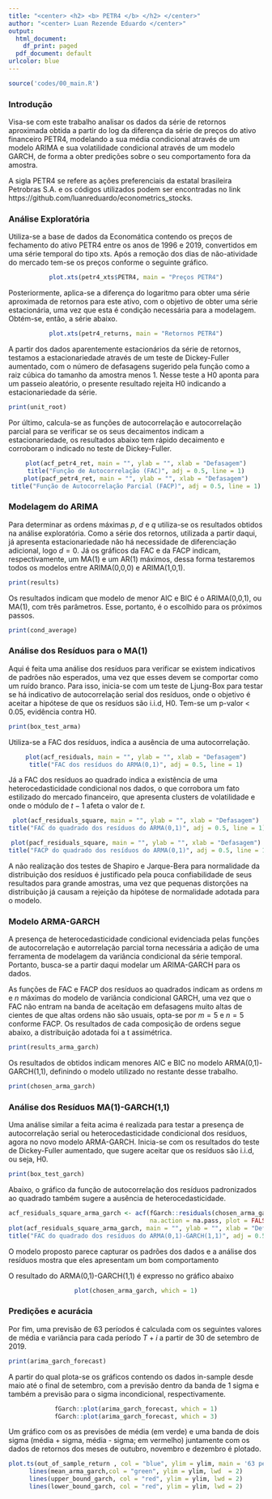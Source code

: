 ```yaml
---
title: "<center> <h2> <b> PETR4 </b> </h2> </center>"
author: "<center> Luan Rezende Eduardo </center>"
output:
  html_document:
    df_print: paged
  pdf_document: default
urlcolor: blue
---
```


```r

source('codes/00_main.R')

```

### Introdução 

Visa-se com este trabalho analisar os dados da série de retornos aproximada obtida a partir do log da diferença da série de preços do ativo financeiro PETR4, modelando a sua média condicional através de um modelo ARIMA e sua volatilidade condicional através de um modelo GARCH, de forma a obter predições sobre o seu comportamento fora da amostra.

A sigla PETR4 se refere as ações preferenciais da estatal brasileira Petrobras S.A. e os códigos utilizados podem ser encontradas no link https://github.com/luanreduardo/econometrics_stocks.

### Análise Exploratória

Utiliza-se a base de dados da Economática contendo os preços de fechamento do ativo PETR4 entre os anos de 1996 e 2019, convertidos em uma série temporal do tipo xts. Após a remoção dos dias de não-atividade do mercado tem-se os preços conforme o seguinte gráfico.

<center>
```r

plot.xts(petr4_xts$PETR4, main = "Preços PETR4")

```
</center>

Posteriormente, aplica-se a diferença do logaritmo para obter uma série aproximada de retornos para este ativo, com o objetivo de obter uma série estacionária, uma vez que esta é condição necessária para a modelagem. Obtém-se, então, a série abaixo.

<center>
```r

plot.xts(petr4_returns, main = "Retornos PETR4")

```
</center>

A partir dos dados aparentemente estacionários da série de retornos, testamos a estacionariedade através de um teste de Dickey-Fuller aumentado, com o número de defasagens sugerido pela função como a raiz cúbica do tamanho da amostra menos 1. Nesse teste a H0 aponta para um passeio aleatório, o presente resultado rejeita H0 indicando a estacionariedade da série.


```r

print(unit_root)

```

Por último, calcula-se as funções de autocorrelação e autocorrelação parcial para se verificar se os seus decaimentos indicam a estacionariedade, os resultados abaixo tem rápido decaimento e corroboram o indicado no teste de Dickey-Fuller.

<center>
```r

plot(acf_petr4_ret, main = "", ylab = "", xlab = "Defasagem")
title("Função de Autocorrelação (FAC)", adj = 0.5, line = 1)
plot(pacf_petr4_ret, main = "", ylab = "", xlab = "Defasagem")
title("Função de Autocorrelação Parcial (FACP)", adj = 0.5, line = 1)

```
</center>

### Modelagem do ARIMA

Para determinar as ordens máximas $p$, $d$ e $q$ utiliza-se os resultados obtidos na análise exploratória. Como a série dos retornos, utilizada a partir daqui, já apresenta estacionariedade não há necessidade de diferenciação adicional, logo $d=0$. Já os gráficos da FAC e da FACP indicam, respectivamente, um MA(1) e um AR(1) máximos, dessa forma testaremos todos os modelos entre ARIMA(0,0,0) e ARIMA(1,0,1).

```r

print(results)

```

Os resultados indicam que modelo de menor AIC e BIC é o ARIMA(0,0,1), ou MA(1), com três parâmetros. Esse, portanto, é o escolhido para os próximos passos.

```r

print(cond_average)

```

### Análise dos Resíduos para o MA(1)

Aqui é feita uma análise dos resíduos para verificar se existem indicativos de padrões não esperados, uma vez que esses devem se comportar como um ruído branco. Para isso, inicia-se com um teste de Ljung-Box para testar se há indicativo de autocorrelação serial dos resíduos, onde o objetivo é aceitar a hipótese de que os resíduos são i.i.d, H0. Tem-se um p-valor < 0.05, evidência contra H0.

```r

print(box_test_arma)

```

Utiliza-se a FAC dos resíduos, indica a ausência de uma autocorrelação.

<center>
```r

plot(acf_residuals, main = "", ylab = "", xlab = "Defasagem")
title("FAC dos resíduos do ARMA(0,1)", adj = 0.5, line = 1)

```
</center>

Já a FAC dos resíduos ao quadrado indica a existência de uma heterocedasticidade condicional nos dados, o que corrobora um fato estilizado do mercado financeiro, que apresenta clusters de volatilidade e onde o módulo de $t-1$ afeta o valor de $t$.

<center>
```r

plot(acf_residuals_square, main = "", ylab = "", xlab = "Defasagem")
title("FAC do quadrado dos resíduos do ARMA(0,1)", adj = 0.5, line = 1)

plot(pacf_residuals_square, main = "", ylab = "", xlab = "Defasagem")
title("FACP do quadrado dos resíduos do ARMA(0,1)", adj = 0.5, line = 1)

```
</center>

A não realização dos testes de Shapiro e Jarque-Bera para normalidade da distribuição dos resíduos é justificado pela pouca confiabilidade de seus resultados para grande amostras, uma vez que pequenas distorções na distribuição já causam a rejeição da hipótese de normalidade adotada para o modelo.

### Modelo ARMA-GARCH

A presença de heterocedasticidade condicional evidenciada pelas funções de autocorrelação e autorrelação parcial torna necessária a adição de uma ferramenta de modelagem da variância condicional da série temporal. Portanto, busca-se a partir daqui modelar um ARIMA-GARCH para os dados.

As funções de FAC e FACP dos resíduos ao quadrados indicam as ordens $m$ e $n$ máximas do modelo de variância condicional GARCH, uma vez que o FAC não entram na banda de aceitação em defasagens muito altas de cientes de que altas ordens não são usuais, opta-se por $m=5$ e $n=5$ conforme FACP. Os resultados de cada composição de ordens segue abaixo, a distribuição adotada foi a t assimétrica.

```r

print(results_arma_garch)

```

Os resultados de obtidos indicam menores AIC e BIC no modelo ARMA(0,1)-GARCH(1,1), definindo o modelo utilizado no restante desse trabalho.

```r

print(chosen_arma_garch)

```

### Análise dos Resíduos MA(1)-GARCH(1,1)

Uma análise similar a feita acima é realizada para testar a presença de autocorrelação serial ou heterocedasticidade condicional dos resíduos, agora no novo modelo ARMA-GARCH. Inicia-se com os resultados do teste de Dickey-Fuller aumentado, que sugere aceitar que os resíduos são i.i.d, ou seja, H0.

```r

print(box_test_garch)

```

Abaixo, o gráfico da função de autocorrelação dos resíduos padronizados ao quadrado também sugere a ausência de heterocedasticidade.

<center>
```r

acf_residuals_square_arma_garch <- acf(fGarch::residuals(chosen_arma_garch, standardize = TRUE)^2, 
                                       na.action = na.pass, plot = FALSE, lag.max = 20)
plot(acf_residuals_square_arma_garch, main = "", ylab = "", xlab = "Defasagem")
title("FAC do quadrado dos resíduos do ARMA(0,1)-GARCH(1,1)", adj = 0.5, line = 1)

```
</center>

O modelo proposto parece capturar os padrões dos dados e a análise dos resíduos mostra que eles apresentam um bom comportamento

O resultado do ARMA(0,1)-GARCH(1,1) é expresso no gráfico abaixo

<center>
```r

plot(chosen_arma_garch, which = 1)

```
</center>

### Predições e acurácia

Por fim, uma previsão de 63 períodos é calculada com os seguintes valores de média e variância para cada período $T + i$ a partir de 30 de setembro de 2019.

```r

print(arima_garch_forecast)

```

A partir do qual plota-se os gráficos contendo os dados in-sample desde maio até o final de setembro, com a previsão dentro da banda de 1 sigma e também a previsão para o sigma incondicional, respectivamente.

<center>
```r

fGarch::plot(arima_garch_forecast, which = 1)
fGarch::plot(arima_garch_forecast, which = 3)

```
</center>

Um gráfico com os as previsões de média (em verde) e uma banda de dois sigma (média + sigma, média - sigma; em vermelho) juntamente com os dados de retornos dos meses de outubro, novembro e dezembro é plotado.

<center>
```r

plot.ts(out_of_sample_return , col = "blue", ylim = ylim, main = '63 períodos fora da amostra')
lines(mean_arma_garch,col = "green", ylim = ylim, lwd  = 2)
lines(upper_bound_garch, col = "red", ylim = ylim, lwd = 2)
lines(lower_bound_garch, col = "red", ylim = ylim, lwd = 2)

```
</center>

\break 